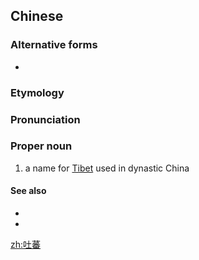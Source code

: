==Chinese==
{{zh-forms}}

===Alternative forms===
* {{zh-l|*土蕃}}

===Etymology===
{{rfe|lang=zh}}

===Pronunciation===
{{zh-pron
|m=Tǔbō,Tǔfān,1nb=standard,2nb=common variant
|c=tou3 bo3
|cat=pn
}}

===Proper noun===
{{zh-proper noun}}

# {{lb|zh|archaic}} a name for [[Tibet]] used in dynastic China

====See also====
* {{zh-l|蕃}}
* {{zh-l|西藏}}

[[zh:吐蕃]]